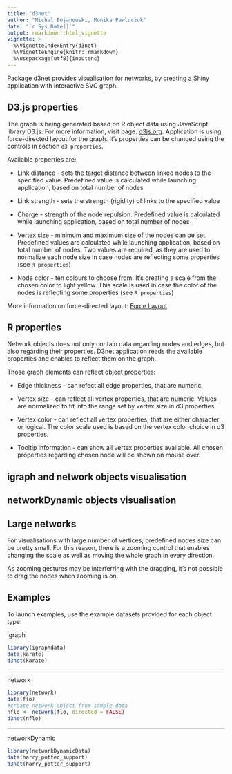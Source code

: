 ```yaml
---
title: "d3net"
author: "Michal Bojanowski, Monika Pawluczuk"
date: "`r Sys.Date()`"
output: rmarkdown::html_vignette
vignette: >
  %\VignetteIndexEntry{d3net}
  %\VignetteEngine{knitr::rmarkdown}
  %\usepackage[utf8]{inputenc}
---
```


Package d3net provides visualisation for networks, by creating a Shiny application
with interactive SVG graph.

## D3.js properties
The graph is being generated based on R object data using JavaScript library D3.js. For more information, visit page: [d3js.org](http://d3js.org). Application is using force-directed layout for the graph. It's properties can be changed using the controls in section `d3 properties`.

Available properties are:

* Link distance - sets the target distance between linked nodes to the specified value. Predefined value is calculated while launching application, based on total number of nodes

* Link strength - sets the strength (rigidity) of links to the specified value

* Charge - strength of the node repulsion. Predefined value is calculated while launching application, based on total number of nodes

* Vertex size - minimum and maximum size of the nodes can be set. Predefined values are calculated while launching application, based on total number of nodes. Two values are required, as they are used to normalize each node size in case nodes are reflecting some properties (see `R properties`)

* Node color - ten colours to choose from. It's creating a scale from the chosen color to light yellow. This scale is used in case the color of the nodes is reflecting some properties (see `R properties`)

More information on force-directed layout: [Force Layout](https://github.com/mbostock/d3/wiki/Force-Layout)

## R properties
Network objects does not only contain data regarding nodes and edges, but also regarding their properties. D3net application reads the available properties and enables to reflect them on the graph.

Those graph elements can reflect object properties:

* Edge thickness - can refect all edge properties, that are numeric.

* Vertex size - can reflect all vertex properties, that are numeric. Values are normalized to fit into the range set by vertex size in d3 properties.

* Vertex color - can reflect all vertex properties, that are either character or logical. The color scale used is based on the vertex color choice in d3 properties.

* Tooltip information - can show all vertex properties available. All chosen properties regarding chosen node will be shown on mouse over.

## igraph and network objects visualisation

## networkDynamic objects visualisation

## Large networks

For visualisations with large number of vertices, predefined nodes size can be pretty small. For this reason, there is a zooming control that enables changing the scale as well as moving the whole graph in every direction. 

As zooming gestures may be interferring with the dragging, it's not possible to drag the 
nodes when zooming is on.

## Examples

To launch examples, use the example datasets provided for each object type.

igraph

```r
library(igraphdata)
data(karate)
d3net(karate)
```

--------

network

```r
library(network)
data(flo)
#create network object from sample data
nflo <- network(flo, directed = FALSE)
d3net(nflo)
```

--------

networkDynamic

```r
library(networkDynamicData)
data(harry_potter_support)
d3net(harry_potter_support)
```
